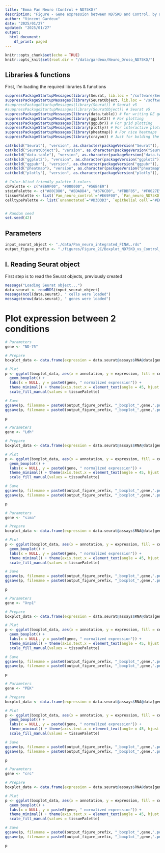 ```yaml
---
title: "Emma Pan Neuro (Control + ND75KD)"
description: "Figure - Gene expression between ND75KD and Control, by annotation"
author: "Vincent Gardeux"
date: "2025/01/27"
updated: "2025/01/27"
output:
  html_document:
    df_print: paged
---
```


  
```r
knitr::opts_chunk$set(echo = TRUE)
knitr::opts_knit$set(root.dir = "/data/gardeux/Neuro_Droso_ND75KD/")
```

## Libraries & functions

First, I'm loading the required libraries & functions

```r
suppressPackageStartupMessages(library(Seurat, lib.loc = "/software/Seuratv4/lib/")) # Seurat v4.4.0, library for single-cell analysis
suppressPackageStartupMessages(library(SeuratObject, lib.loc = "/software/Seuratv4/lib/")) # For compatibility purpose
#suppressPackageStartupMessages(library(Seurat)) # Seurat v5
#suppressPackageStartupMessages(library(SeuratObject)) # Seurat v5
suppressPackageStartupMessages(library(data.table)) # For writing DE gene file
suppressPackageStartupMessages(library(ggplot2)) # For plotting
suppressPackageStartupMessages(library(ggpubr)) # For grid plotting
suppressPackageStartupMessages(library(plotly)) # For interactive plots
suppressPackageStartupMessages(library(pheatmap)) # For nice heatmaps
suppressPackageStartupMessages(library(crayon)) # Just for bolding the console output :D

cat(bold("Seurat"), "version", as.character(packageVersion("Seurat")), "\n")
cat(bold("SeuratObject"), "version", as.character(packageVersion("SeuratObject")), "\n")
cat(bold("data.table"), "version", as.character(packageVersion("data.table")), "\n")
cat(bold("ggplot2"), "version", as.character(packageVersion("ggplot2")), "\n")
cat(bold("ggpubr"), "version", as.character(packageVersion("ggpubr")), "\n")
cat(bold("pheatmap"), "version", as.character(packageVersion("pheatmap")), "\n")
cat(bold("plotly"), "version", as.character(packageVersion("plotly")), "\n")

# Color-blind friendly palette 3-colors
cbPalette <- c("#E69F00", "#000000", "#56B4E9")
steinPalette <- c("#80C980", "#BDADD4", "#376CB0", "#FBBF85", "#F0027E")
tissuePalette <- list(`Pan_neuro_control`="#E69F00", `Pan_neuro_ND75KD`="#56B4E9")
celltypePalette <- list(`unannotated`="#D3D3D3", `epithelial cell`="#E0AC69", `skeletal muscle of head`="#895129", `cone cell`="#FFFFB7", `outer photoreceptor cell`="#FFF060", `photoreceptor cell`="#F2DB00", `photoreceptor-like cell`="#F0C200", `adult optic chiasma glial cell`="#d896ff", `adult brain cell body glial cell`="#efbbff", `adult brain perineurial glial cell`="#BCBDDC", `adult lamina epithelial/marginal glial cell`="#9E9AC8", `adult reticular neuropil associated glial cell`="#756BB1", `optic lobe associated cortex glial cell`="#54278F", `cholinergic neuron`="#E41A1C", `gabaergic neuron`="#377EB8", `glutamatergic neuron`="#4DAF4A", `dopaminergic neuron`="#984EA3", `serotonergic neuron`="#FF7F00", `OPN neuron`="#A6CEE3", `columnar neuron T1`="#DEEBF7", `T neuron T3`="#9ECAE1", `T neuron T4/T5`="#3182BD", `distal medullary amacrine neuron Dm3`="#c6e6ba", `distal medullary amacrine neuron Dm8`="#A1D99B", `distal medullary amacrine neuron Dm9`="#31A354", `proximal medullary amacrine neuron Pm4`="#006D2C", `centrifugal neuron C2`="#7FC97F", `centrifugal neuron C3`="#BEAED4", `medullary intrinsic neuron Mi1`="#d8d5eb", `medullary intrinsic neuron Mi4`="#BCBDDC", `medullary intrinsic neuron Mi15`="#756BB1", `transmedullary neuron Tm1`="#b4dee9", `transmedullary neuron Tm2`="#bfdfe7", `transmedullary neuron Tm9`="#7eb5c4", `transmedullary neuron Tm20`="#9fcad5", `transmedullary Y neuron TmY14`="#5da1b3", `transmedullary Y neuron TmY5a`="#3c8ca2", `transmedullary Y neuron TmY8`="#1a7790", `tm5ab`="#014636", `lamina monopolar neuron L1 + L2`="#FDD3A0", `lamina monopolar neuron L3`="#FDBE85", `lamina monopolar neuron L4`="#FD8D3C", `lamina monopolar neuron L5`="#E6550D", `lamina wide-field 2 neuron`="#A63603", `lobular columnar neuron LC12`="#BC80BD", `olfactory receptor neuron`="#CCEBC5", `Poxn neuron`="#FFED6F", `hemocyte`="#999999", `kenyon cell`="#B3E2CD", `gamma kenyon cell`="#FDCDAC", `pigment cell`="#EE82EE")


# Random seed
set.seed(42)
```

## Parameters

```r
input_seurat_object <- "./data/Pan_neuro_integrated_FINAL.rds"
output_figure_prefix <- "./figures/Figure_2C/Boxplot_ND75KD_vs_Control_all_annotations_expression_"
```

## I. Reading Seurat object

First step is to read the Seurat objects, previously created

```r
message("Loading Seurat object...")
data.seurat <- readRDS(input_seurat_object)
message(ncol(data.seurat), " cells were loaded")
message(nrow(data.seurat), " genes were loaded")
```

# Plot expression between 2 conditions

```r
# Parameters
gene <- "ND-75"

# Prepare
boxplot_data <- data.frame(expression = data.seurat@assays$RNA@data[gene, ], annotation = data.seurat$annotation, condition = data.seurat$orig.ident)

# Plot
p <- ggplot(boxplot_data, aes(x = annotation, y = expression, fill = condition)) +
  geom_boxplot() +
  labs(x = NULL, y = paste0(gene, " normalized expression")) +
  theme_minimal() + theme(axis.text.x = element_text(angle = 45, hjust = 1)) +
  scale_fill_manual(values = tissuePalette)

# Save
ggsave(p, filename = paste0(output_figure_prefix, "_boxplot_",gene,".pdf"), width = 15, height = 5, bg = "white")
ggsave(p, filename = paste0(output_figure_prefix, "_boxplot_",gene,".png"), width = 15, height = 5, dpi = 1000, bg = 'white')

p
```

```r
# Parameters
gene <- "Ldh"

# Prepare
boxplot_data <- data.frame(expression = data.seurat@assays$RNA@data[gene, ], annotation = data.seurat$annotation, condition = data.seurat$orig.ident)

# Plot
p <- ggplot(boxplot_data, aes(x = annotation, y = expression, fill = condition)) +
  geom_boxplot() +
  labs(x = NULL, y = paste0(gene, " normalized expression")) +
  theme_minimal() + theme(axis.text.x = element_text(angle = 45, hjust = 1)) +
  scale_fill_manual(values = tissuePalette)

# Save
ggsave(p, filename = paste0(output_figure_prefix, "_boxplot_",gene,".pdf"), width = 15, height = 5, bg = "white")
ggsave(p, filename = paste0(output_figure_prefix, "_boxplot_",gene,".png"), width = 15, height = 5, dpi = 1000, bg = 'white')

p
```

```r
# Parameters
gene <- "sima"

# Prepare
boxplot_data <- data.frame(expression = data.seurat@assays$RNA@data[gene, ], annotation = data.seurat$annotation, condition = data.seurat$orig.ident)

# Plot
p <- ggplot(boxplot_data, aes(x = annotation, y = expression, fill = condition)) +
  geom_boxplot() +
  labs(x = NULL, y = paste0(gene, " normalized expression")) +
  theme_minimal() + theme(axis.text.x = element_text(angle = 45, hjust = 1)) +
  scale_fill_manual(values = tissuePalette)

# Save
ggsave(p, filename = paste0(output_figure_prefix, "_boxplot_",gene,".pdf"), width = 15, height = 5, bg = "white")
ggsave(p, filename = paste0(output_figure_prefix, "_boxplot_",gene,".png"), width = 15, height = 5, dpi = 1000, bg = 'white')

p
```

```r
# Parameters
gene <- "Xrp1"

# Prepare
boxplot_data <- data.frame(expression = data.seurat@assays$RNA@data[gene, ], annotation = data.seurat$annotation, condition = data.seurat$orig.ident)

# Plot
p <- ggplot(boxplot_data, aes(x = annotation, y = expression, fill = condition)) +
  geom_boxplot() +
  labs(x = NULL, y = paste0(gene, " normalized expression")) +
  theme_minimal() + theme(axis.text.x = element_text(angle = 45, hjust = 1)) +
  scale_fill_manual(values = tissuePalette)

# Save
ggsave(p, filename = paste0(output_figure_prefix, "_boxplot_",gene,".pdf"), width = 15, height = 5, bg = "white")
ggsave(p, filename = paste0(output_figure_prefix, "_boxplot_",gene,".png"), width = 15, height = 5, dpi = 1000, bg = 'white')

p
```

```r
# Parameters
gene <- "PEK"

# Prepare
boxplot_data <- data.frame(expression = data.seurat@assays$RNA@data[gene, ], annotation = data.seurat$annotation, condition = data.seurat$orig.ident)

# Plot
p <- ggplot(boxplot_data, aes(x = annotation, y = expression, fill = condition)) +
  geom_boxplot() +
  labs(x = NULL, y = paste0(gene, " normalized expression")) +
  theme_minimal() + theme(axis.text.x = element_text(angle = 45, hjust = 1)) +
  scale_fill_manual(values = tissuePalette)

# Save
ggsave(p, filename = paste0(output_figure_prefix, "_boxplot_",gene,".pdf"), width = 15, height = 5, bg = "white")
ggsave(p, filename = paste0(output_figure_prefix, "_boxplot_",gene,".png"), width = 15, height = 5, dpi = 1000, bg = 'white')

p
```

```r
# Parameters
gene <- "crc"

# Prepare
boxplot_data <- data.frame(expression = data.seurat@assays$RNA@data[gene, ], annotation = data.seurat$annotation, condition = data.seurat$orig.ident)

# Plot
p <- ggplot(boxplot_data, aes(x = annotation, y = expression, fill = condition)) +
  geom_boxplot() +
  labs(x = NULL, y = paste0(gene, " normalized expression")) +
  theme_minimal() + theme(axis.text.x = element_text(angle = 45, hjust = 1)) +
  scale_fill_manual(values = tissuePalette)

# Save
ggsave(p, filename = paste0(output_figure_prefix, "_boxplot_",gene,".pdf"), width = 15, height = 5, bg = "white")
ggsave(p, filename = paste0(output_figure_prefix, "_boxplot_",gene,".png"), width = 15, height = 5, dpi = 1000, bg = 'white')

p
```

